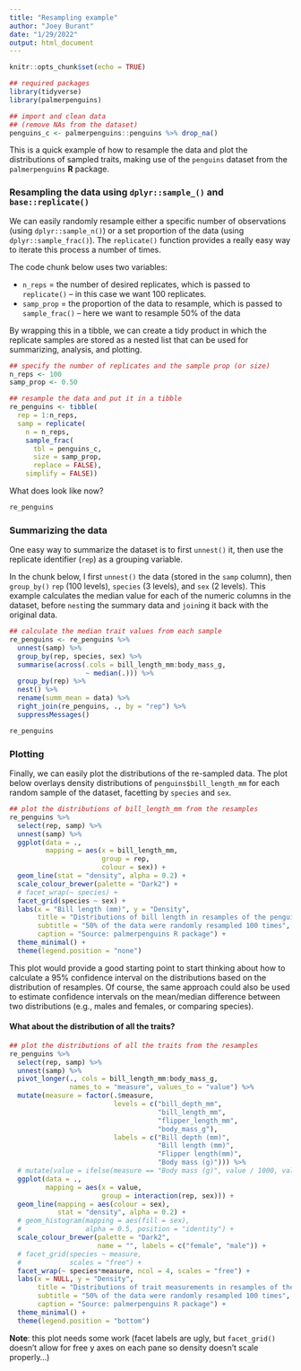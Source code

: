 ```yaml
---
title: "Resampling example"
author: "Joey Burant"
date: "1/29/2022"
output: html_document
---
```


```r

knitr::opts_chunk$set(echo = TRUE)

## required packages
library(tidyverse)
library(palmerpenguins)

## import and clean data
## (remove NAs from the dataset)
penguins_c <- palmerpenguins::penguins %>% drop_na()

```

This is a quick example of how to resample the data and plot the distributions of sampled traits, making use of the `penguins` dataset
from the `palmerpenguins` **R** package.

### Resampling the data using `dplyr::sample_()` and `base::replicate()`

We can easily randomly resample either a specific number of observations (using `dplyr::sample_n()`) or a set proportion of the data (using `dplyr::sample_frac()`). The `replicate()` function provides a really easy way to iterate this process a number of times.

The code chunk below uses two variables:  

- `n_reps` = the number of desired replicates, which is passed to `replicate()` -- in this case we want 100 replicates. 
- `samp_prop` = the proportion of the data to resample, which is passed to `sample_frac()` -- here we want to resample 50% of the data

By wrapping this in a tibble, we can create a tidy product in which the replicate samples are stored as a nested list that can be used for summarizing, analysis, and plotting.

```r

## specify the number of replicates and the sample prop (or size)
n_reps <- 100
samp_prop <- 0.50

## resample the data and put it in a tibble
re_penguins <- tibble(
  rep = 1:n_reps, 
  samp = replicate(
    n = n_reps, 
    sample_frac(
      tbl = penguins_c, 
      size = samp_prop, 
      replace = FALSE), 
    simplify = FALSE))

```

What does look like now?

```r

re_penguins

```


### Summarizing the data

One easy way to summarize the dataset is to first `unnest()` it, then use the replicate identifier (`rep`) as a grouping variable. 

In the chunk below, I first `unnest()` the data (stored in the `samp` column), then `group_by()` `rep` (100 levels), `species` (3 levels), and `sex` (2 levels). This example calculates the median value for each of the numeric columns in the dataset, before `nest`ing the summary data and `join`ing it back with the original data.

```r

## calculate the median trait values from each sample
re_penguins <- re_penguins %>% 
  unnest(samp) %>% 
  group_by(rep, species, sex) %>% 
  summarise(across(.cols = bill_length_mm:body_mass_g, 
                   ~ median(.))) %>% 
  group_by(rep) %>% 
  nest() %>% 
  rename(summ_mean = data) %>% 
  right_join(re_penguins, ., by = "rep") %>% 
  suppressMessages() 

re_penguins

```

### Plotting

Finally, we can easily plot the distributions of the re-sampled data. The plot below overlays density distributions of `penguins$bill_length_mm` for each random sample of the dataset, facetting by `species` and `sex`.

```r

## plot the distributions of bill_length_mm from the resamples
re_penguins %>% 
  select(rep, samp) %>% 
  unnest(samp) %>% 
  ggplot(data = ., 
         mapping = aes(x = bill_length_mm, 
                       group = rep, 
                       colour = sex)) + 
  geom_line(stat = "density", alpha = 0.2) + 
  scale_colour_brewer(palette = "Dark2") + 
  # facet_wrap(~ species) + 
  facet_grid(species ~ sex) + 
  labs(x = "Bill length (mm)", y = "Density", 
       title = "Distributions of bill length in resamples of the penguins dataset", 
       subtitle = "50% of the data were randomly resampled 100 times", 
       caption = "Source: palmerpenguins R package") + 
  theme_minimal() + 
  theme(legend.position = "none")

```

This plot would provide a good starting point to start thinking about how to calculate a 95% confidence interval on the distributions based on the distribution of resamples. Of course, the same approach could also be used to estimate confidence intervals on the mean/median difference between two distributions (e.g., males and females, or comparing species).

#### What about the distribution of all the traits?

```r

## plot the distributions of all the traits from the resamples
re_penguins %>% 
  select(rep, samp) %>% 
  unnest(samp) %>% 
  pivot_longer(., cols = bill_length_mm:body_mass_g, 
               names_to = "measure", values_to = "value") %>% 
  mutate(measure = factor(.$measure, 
                          levels = c("bill_depth_mm", 
                                     "bill_length_mm", 
                                     "flipper_length_mm", 
                                     "body_mass_g"), 
                          labels = c("Bill depth (mm)", 
                                     "Bill length (mm)", 
                                     "Flipper length(mm)", 
                                     "Body mass (g)"))) %>% 
  # mutate(value = ifelse(measure == "Body mass (g)", value / 1000, value)) %>% 
  ggplot(data = ., 
         mapping = aes(x = value, 
                       group = interaction(rep, sex))) + 
  geom_line(mapping = aes(colour = sex),
            stat = "density", alpha = 0.2) +
  # geom_histogram(mapping = aes(fill = sex), 
  #                alpha = 0.5, position = "identity") + 
  scale_colour_brewer(palette = "Dark2", 
                      name = "", labels = c("female", "male")) + 
  # facet_grid(species ~ measure, 
  #            scales = "free") + 
  facet_wrap(~ species*measure, ncol = 4, scales = "free") + 
  labs(x = NULL, y = "Density", 
       title = "Distributions of trait measurements in resamples of the penguins dataset", 
       subtitle = "50% of the data were randomly resampled 100 times", 
       caption = "Source: palmerpenguins R package") + 
  theme_minimal() + 
  theme(legend.position = "bottom")

```

**Note**: this plot needs some work (facet labels are ugly, but `facet_grid()` doesn't allow for free y axes on each pane so density doesn't scale properly...)
